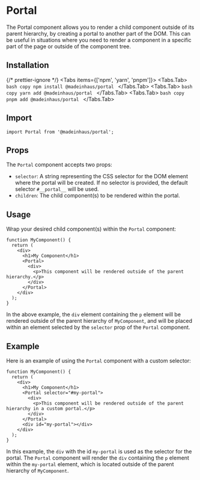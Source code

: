 # Portal

The Portal component allows you to render a child component outside of its parent hierarchy, by creating a portal to another part of the DOM. This can be useful in situations where you need to render a component in a specific part of the page or outside of the component tree.

## Installation


{/* prettier-ignore */}
<Tabs items={['npm', 'yarn', 'pnpm']}>
    <Tabs.Tab>
        ```bash copy
        npm install @madeinhaus/portal
        ```
    </Tabs.Tab>
    <Tabs.Tab>
        ```bash copy
        yarn add @madeinhaus/portal
        ```
    </Tabs.Tab>
    <Tabs.Tab>
        ```bash copy
        pnpm add @madeinhaus/portal
        ```
    </Tabs.Tab>
</Tabs>

## Import

```tsx copy
import Portal from '@madeinhaus/portal';
```

## Props

The `Portal` component accepts two props:

- `selector`: A string representing the CSS selector for the DOM element where the portal will be created. If no selector is provided, the default selector `#__portal__` will be used.
- `children`: The child component(s) to be rendered within the portal.

## Usage

Wrap your desired child component(s) within the `Portal` component:

```tsx copy showLineNumbers
function MyComponent() {
  return (
    <div>
      <h1>My Component</h1>
      <Portal>
        <div>
          <p>This component will be rendered outside of the parent hierarchy.</p>
        </div>
      </Portal>
    </div>
  );
}
```

In the above example, the `div` element containing the `p` element will be rendered outside of the parent hierarchy of `MyComponent`, and will be placed within an element selected by the `selector` prop of the `Portal` component.

## Example

Here is an example of using the `Portal` component with a custom selector:

```tsx copy showLineNumbers=true
function MyComponent() {
  return (
    <div>
      <h1>My Component</h1>
      <Portal selector="#my-portal">
        <div>
          <p>This component will be rendered outside of the parent hierarchy in a custom portal.</p>
        </div>
      </Portal>
      <div id="my-portal"></div>
    </div>
  );
}
```

In this example, the `div` with the id `my-portal` is used as the selector for the portal. The `Portal` component will render the `div` containing the `p` element within the `my-portal` element, which is located outside of the parent hierarchy of `MyComponent`.
